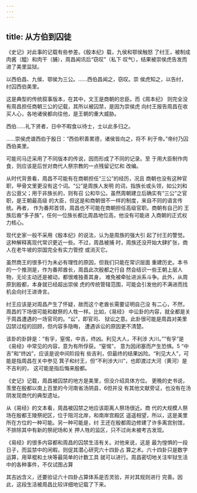```yaml
---
---
---
```

title: 从方伯到囚徒
---



《史记》对此事的记载有些参差。《殷本纪》载，九侯和鄂侯触怒 了纣王，被制成肉酱（醯）和肉干（脯），周昌闻讯后“窃叹”（私下 叹气），结果被崇侯虎告发而进了美里监狱。

以西伯昌、九侯、鄂侯为三公。……西伯昌闻之，窃叹。崇 侯虎知之，以告纣，纣囚西伯美里。

这是典型的传统叙事版本，在其中，文王是商朝的忠臣。而《周本纪》 则完全没有周昌担任商朝三公的记载，其所以被囚禁，是因为崇侯虎 向纣王报告周昌在收买人心，各地诸侯都向往他，是王朝的重大威胁。

西伯……礼下贤者，日中不暇食以待士，士以此多归之。

……崇侯虎谱西伯于殷日：“西伯积善累德，诸侯皆向之，将不 利于帝。”帝纣乃囚西伯美里。

可能司马迁采用了不同版本的传说，因而形成了不同的记录。至 于用大臣制作肉食，则应该是后世对商代人祭宗教的一点残留记忆和 改编。

从时代背景看，周昌不可能有在商朝担任“三公”的经历，况且 商朝也没有这种官职，甲骨文里更没有这个词。“公”是周族人发明 的词，指族长或头领，如公刘和古公亶父；用于非族长的，则有召 公和毕公。虽然周朝建立后确实有“三公”之官职，是王朝最高级 的大臣，但这是和商朝很不一样的制度，来自不同的语言传统。再者， 作为番邦首领，周昌也不可能在商朝担任高级官职。商朝有自己的 王族后裔“多子族”，任何一位族长都比周昌地位高，他没有可能进 入商朝的正式权力核心。

现代史家一般不采用《殷本纪》的说法，认为是周族的强大引 起了纣王的警觉。这种解释离现代常识更近一些。不过，周昌被捕 时，周族还没开始大肆扩张，商人在老牛坡的崇国完全有实力管控 或消灭它。

虽然商王的很多行为未必有理性的原因，但我们只能在常识层面 重建历史。本书的一个推测是，作为番邦酋长，周昌此次殷都之行自 然会结识一些王朝上层人物，无论主动还是被动，都很难独善其身， 难免被牵扯进派系斗争。此外，从周原到殷都，本身就已经超出崇侯 虎的传统管辖范围，可能会引发他的不满进而找机会向纣王进谗言。

纣王应该是对周昌产生了怀疑，故而这个老酋长需要证明自己没 有二心，不然，周昌的下场很可能和献祭的人牲一样。比如，《易经》 中讼卦的内容，就全都是关于周昌遭遇的一场官司的。“讼”，即官司、 狱讼之意。此卦很可能是周昌对美里囚禁过程的回顾，但内容多隐晦， 遭遇诉讼的原因更不清楚。

该卦的卦辞是：“有孚，窒惕，中吉，终凶。利见大人，不利涉 大川。”“有孚”是《易经》中常见的内容，意为有所俘获。“窒惕”， 意为因闭塞而产生恐惧。5 “中吉”和“终凶”，应该是说中间阶段有 些吉利，但最终的结果凶险。“利见大人”，可能是指周昌在关中参见 箕子和纣王，但“不利涉大川”，也即渡过大河（黄河）是不吉利的， 这可能是指后悔来殷都。

《史记》记载，周昌被囚禁的地方是美里，但没介绍具体方位。 更晚的史书说，羡里在殷都以南上百里的今河南省汤阴县，6但并没 有其他文献旁证，也没有在汤阴发现商代的典型遗址。

从《易经》的文本看，周昌被囚禁之地应该距离人祭场很近。商 代的大规模人祭场在殷都王陵祭祀区，位于阻河北岸，和南岸宫殿区 遥遥相望，所以，这是美里所在方位的一种可能。另一种可能是，纣 王还在殷都周边修建了许多离宫别馆，不排除其中有新的祭祀场和关 押人牲的监区，只不过尚未被考古发现。

《易经》的很多内容都和周昌的囚禁生活有关。对他来说，这是 最为惶惧的一段日子，而监禁中的闲暇，则促其潜心研究六十四卦占 算之术。六十四卦只是数字运算，用草棍和土块等最简单的计数工具 就可以进行。周昌密切地关注牢狱生活中的各种事件，不仅试图占算

其吉凶含义，还要验证六十四卦占算体系是否灵验，并对其规则进行 完善。因此，这段生活被周昌比较详细地记载了下来。